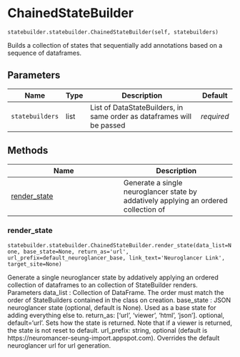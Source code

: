 # ChainedStateBuilder { #nglui.statebuilder.statebuilder.ChainedStateBuilder }

`statebuilder.statebuilder.ChainedStateBuilder(self, statebuilders)`

Builds a collection of states that sequentially add annotations based on a sequence of dataframes.

## Parameters

| Name            | Type   | Description                                                           | Default    |
|-----------------|--------|-----------------------------------------------------------------------|------------|
| `statebuilders` | list   | List of DataStateBuilders, in same order as dataframes will be passed | _required_ |

## Methods

| Name | Description |
| --- | --- |
| [render_state](#nglui.statebuilder.statebuilder.ChainedStateBuilder.render_state) | Generate a single neuroglancer state by addatively applying an ordered collection of |

### render_state { #nglui.statebuilder.statebuilder.ChainedStateBuilder.render_state }

`statebuilder.statebuilder.ChainedStateBuilder.render_state(data_list=None, base_state=None, return_as='url', url_prefix=default_neuroglancer_base, link_text='Neuroglancer Link', target_site=None)`

Generate a single neuroglancer state by addatively applying an ordered collection of
dataframes to an collection of StateBuilder renders.
Parameters
    data_list : Collection of DataFrame. The order must match the order of StateBuilders
                contained in the class on creation.
    base_state : JSON neuroglancer state (optional, default is None).
                 Used as a base state for adding everything else to.
    return_as: ['url', 'viewer', 'html', 'json']. optional, default='url'.
               Sets how the state is returned. Note that if a viewer is returned,
               the state is not reset to default.
    url_prefix: string, optional (default is https://neuromancer-seung-import.appspot.com).
                Overrides the default neuroglancer url for url generation.